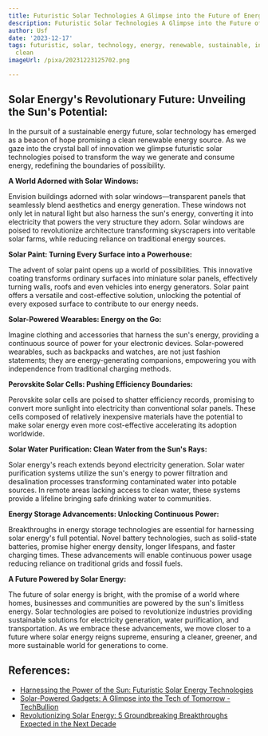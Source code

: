 ```yaml
---
title: Futuristic Solar Technologies A Glimpse into the Future of Energy
description: Futuristic Solar Technologies A Glimpse into the Future of Energy
author: Usf
date: '2023-12-17'
tags: futuristic, solar, technology, energy, renewable, sustainable, innovation, power,
  clean
imageUrl: /pixa/20231223125702.png

---
```

## Solar Energy's Revolutionary Future: Unveiling the Sun's Potential:

In the pursuit of a sustainable energy future, solar technology has emerged as a beacon of hope promising a  clean renewable energy source. As we gaze into  the crystal ball of innovation we  glimpse futuristic solar technologies poised to transform the  way  we  generate and consume  energy, redefining the boundaries of possibility.

**A World Adorned with Solar Windows:**

Envision buildings adorned with solar windows—transparent panels that seamlessly blend aesthetics and  energy generation. These windows not only let in  natural light  but also  harness the sun's energy, converting  it into electricity that powers the very  structure they adorn. Solar windows are poised to revolutionize architecture transforming skyscrapers into veritable solar  farms, while reducing reliance on  traditional energy sources.

**Solar Paint: Turning Every  Surface into a Powerhouse:**

The advent of solar paint opens up  a world of possibilities. This innovative coating transforms ordinary surfaces into miniature solar panels, effectively turning walls, roofs and  even vehicles into energy generators. Solar paint offers a versatile and cost-effective solution, unlocking the potential of every  exposed surface to contribute to our energy needs.

**Solar-Powered Wearables: Energy on  the Go:**

Imagine clothing and accessories that harness the sun's  energy, providing a continuous source of power for your electronic devices. Solar-powered wearables, such as backpacks  and watches, are not just fashion statements; they are energy-generating companions, empowering you with independence from traditional charging methods.

**Perovskite Solar Cells: Pushing Efficiency Boundaries:**

Perovskite solar cells are poised to shatter efficiency records, promising to convert more sunlight into electricity than conventional solar panels. These cells composed of relatively inexpensive  materials have the potential to make solar energy even more cost-effective accelerating its adoption worldwide.

**Solar Water Purification: Clean Water from the Sun's Rays:**

Solar energy's reach extends beyond electricity generation. Solar water purification systems utilize the sun's energy to power filtration and desalination processes transforming contaminated water into potable sources.  In remote areas lacking access  to clean water, these systems provide  a lifeline bringing  safe  drinking water to communities.

**Energy Storage Advancements:  Unlocking Continuous Power:**

Breakthroughs in energy  storage technologies are  essential for harnessing solar energy's full potential. Novel  battery technologies, such as solid-state batteries, promise higher  energy density, longer lifespans, and faster charging  times. These advancements will enable continuous power usage reducing reliance on traditional grids and fossil fuels.

**A Future Powered by Solar Energy:**

The future of solar  energy is bright, with the promise of a world where homes, businesses and communities  are powered by  the sun's limitless energy.  Solar technologies are poised to revolutionize industries providing sustainable solutions for electricity generation, water  purification, and transportation. As  we embrace these advancements, we move closer to a  future where solar  energy reigns supreme, ensuring a cleaner, greener, and more sustainable world for generations  to  come.

## References:
- [Harnessing the Power of the Sun: Futuristic Solar Energy Technologies](https://energy5.com/harnessing-the-power-of-the-sun-futuristic-solar-energy-technologies)
- [Solar-Powered Gadgets: A Glimpse into the Tech of Tomorrow - TechBullion](https://techbullion.com/solar-powered-gadgets-a-glimpse-into-the-tech-of-tomorrow/)
- [Revolutionizing Solar Energy: 5 Groundbreaking Breakthroughs Expected in the Next Decade](https://energy5.com/revolutionizing-solar-energy-5-groundbreaking-breakthroughs-expected-in-the-next-decade)
